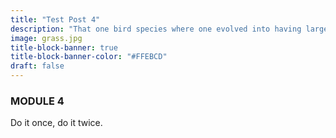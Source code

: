 ```yaml
---
title: "Test Post 4"
description: "That one bird species where one evolved into having larger beaks and another evolved smaller beaks."
image: grass.jpg
title-block-banner: true
title-block-banner-color: "#FFEBCD"
draft: false
---
```


### MODULE 4

Do it once, do it twice.
